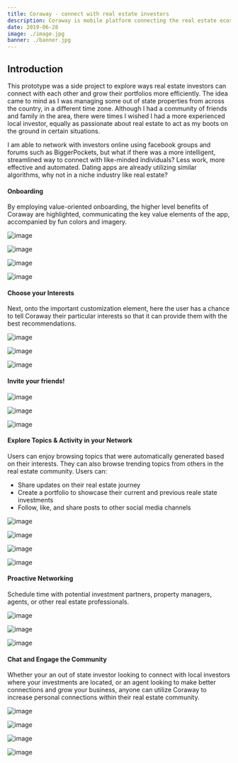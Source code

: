 ```yaml
---
title: Coraway - connect with real estate investors
description: Coraway is mobile platform connecting the real estate ecosystem to each other seamlessly. This includes investors, agents, property managers, landlords and many more, to socialize and connect on-demand.
date: 2019-06-28
image: ./image.jpg
banner: ./banner.jpg
---
```



## Introduction
This prototype was a side project to explore ways real estate investors can connect with each other and grow their portfolios more efficiently. The idea came to mind as I was managing some out of state properties from across the country, in a different time zone. Although I had a community of friends and family in the area, there were times I wished I had a more experienced local investor, equally as passionate about real estate to act as my boots on the ground in certain situations. 

I am able to network with investors online using facebook groups and forums such as BiggerPockets, but what if there was a more intelligent, streamlined way to connect with like-minded individuals? Less work, more effective and automated. Dating apps are already utilizing similar algorithms, why not in a niche industry like real estate? 


#### Onboarding
By employing value-oriented onboarding, the higher level benefits of Coraway are highlighted, communicating the key value elements of the app, accompanied by fun colors and imagery.
<Row>
<Col>

![image](./coraway-01.png)

</Col>
<Col>

![image](./coraway-02.png)

</Col>
<Col>

![image](./coraway-03.png)

</Col>
<Col>

![image](./coraway-04.png)

</Col>

</Row>



#### Choose your Interests
Next, onto the important customization element, here the user has a chance to tell Coraway their particular interests so that it can provide them with the best recommendations.
<Row>
<Col>

![image](./coraway-05.png)

</Col>
<Col>

![image](./coraway-06.png)

</Col>
<Col>

![image](./coraway-07.png)

</Col>
</Row>



#### Invite your friends!
<Row>

<Col>

![image](./coraway-08.png)

</Col>

<Col>

![image](./coraway-09.png)

</Col>
<Col>

![image](./coraway-10.png)

</Col>

</Row>



#### Explore Topics & Activity in your Network
Users can enjoy browsing topics that were automatically generated based on their interests. They can also browse trending topics from others in the real estate community. 
Users can: 

- Share updates on their real estate journey
- Create a portfolio to showcase their current and previous reale state investments
- Follow, like, and share posts to other social media channels

<Row>

<Col>

![image](./coraway-10.png)

</Col>

<Col>

![image](./coraway-11.png)

</Col>

<Col>

![image](./coraway-12.png)

</Col>
<Col>

![image](./coraway-13.png)

</Col>

</Row>


#### Proactive Networking
Schedule time with potential investment partners, property managers, agents, or other real estate professionals.
<Row>
<Col>

![image](./coraway-14.png)

</Col>
<Col>

![image](./coraway-15.png)

</Col>

<Col>

![image](./coraway-16.png)

</Col>
</Row>

#### Chat and Engage the Community  
Whether your an out of state investor looking to connect with local investors where your investments are located, or an agent looking to make better connections and grow your business, anyone can utilize Coraway to increase personal connections within their real estate community. 
<Row>
<Col>

![image](./coraway-17.png)

</Col>
<Col>

![image](./coraway-18.png)

</Col>

<Col>

![image](./coraway-19.png)

</Col>
<Col>

![image](./coraway-21.png)

</Col>
</Row>
